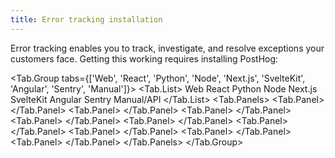```yaml
---
title: Error tracking installation
---
```



<BetaFeedbackBanner />

Error tracking enables you to track, investigate, and resolve exceptions your customers face. Getting this working requires installing PostHog: 

<!-- prettier-ignore -->
<Tab.Group tabs={['Web', 'React', 'Python', 'Node', 'Next.js', 'SvelteKit', 'Angular', 'Sentry', 'Manual']}>
    <Tab.List>
      <Tab>Web</Tab>
      <Tab>React</Tab>
      <Tab>Python</Tab>
      <Tab>Node</Tab>
      <Tab>Next.js</Tab>
      <Tab>SvelteKit</Tab>
      <Tab>Angular</Tab>
      <Tab>Sentry</Tab>
      <Tab>Manual/API</Tab>
    </Tab.List>
    <Tab.Panels>
        <Tab.Panel>
          <WebInstall />
          <JSWebErrorTracking />
          <UploadSourceMaps />
        </Tab.Panel>
        <Tab.Panel>
          <ReactInstall />
          <JSWebErrorTracking />
          <UploadSourceMaps />
        </Tab.Panel>
        <Tab.Panel>
          <PythonInstall />
          <PythonErrorTracking />
        </Tab.Panel>
        <Tab.Panel>
          <NodeInstall />
          <NodeErrorTracking />
          <UploadSourceMaps />
        </Tab.Panel>
        <Tab.Panel>
          <NextJSErrorTracking />
          <UploadSourceMaps />
        </Tab.Panel>
        <Tab.Panel>
          <SvelteErrorTracking />
        </Tab.Panel>
        <Tab.Panel>
          <AngularInstall />
          <AngularErrorTracking />
          <UploadSourceMaps />
        </Tab.Panel>
        <Tab.Panel>
          <SentryInstall />
        </Tab.Panel>
        <Tab.Panel>
          <ManualErrorTracking />
        </Tab.Panel>
    </Tab.Panels>
</Tab.Group>